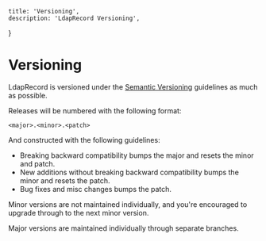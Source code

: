     title: 'Versioning',
    description: 'LdapRecord Versioning',
}


# Versioning

LdapRecord is versioned under the [Semantic Versioning](http://semver.org/) guidelines as much as possible.

Releases will be numbered with the following format:

`<major>.<minor>.<patch>`

And constructed with the following guidelines:

- Breaking backward compatibility bumps the major and resets the minor and patch.
- New additions without breaking backward compatibility bumps the minor and resets the patch.
- Bug fixes and misc changes bumps the patch.

Minor versions are not maintained individually, and you're encouraged to upgrade through to the next minor version.

Major versions are maintained individually through separate branches.
